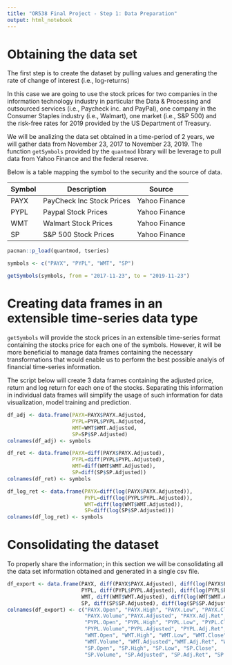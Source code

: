 ```yaml
---
title: "OR538 Final Project - Step 1: Data Preparation"
output: html_notebook
---
```


# Obtaining the data set

The first step is to create the dataset by pulling values and generating the rate of change of interest (i.e., log-returns)

In this case we are going to use the stock prices for two companies in the information technology industry in particular the Data & Processing and outsourced services (i.e., Paycheck inc. and PayPal), one company in the Consumer Staples industry (i.e., Walmart), one market (i.e., S&P 500) and the risk-free rates for 2019 provided by the US Department of Treasury.

We will be analizing the data set obtained in a time-period of 2 years, we will gather data from November 23, 2017 to November 23, 2019. The function `getSymbols` provided by the `quantmod` library will be leverage to pull data from Yahoo Finance and the federal reserve.

Below is a table mapping the symbol to the security and the source of data.

Symbol | Description | Source
- | - | -
PAYX | PayCheck Inc Stock Prices | Yahoo Finance
PYPL | Paypal Stock Prices | Yahoo Finance
WMT | Walmart Stock Prices | Yahoo Finance
SP | S&P 500 Stock Prices | Yahoo Finance

```r
pacman::p_load(quantmod, tseries)

symbols <- c("PAYX", "PYPL", "WMT", "SP")

getSymbols(symbols, from = "2017-11-23", to = "2019-11-23")
```

# Creating data frames in an extensible time-series data type

`getSymbols` will provide the stock prices in an extensible time-series format containing the stocks price for each one of the symbols. However, it will be more beneficial to manage data frames containing the necessary transformations that would enable us to perform the best possible analyis of financial time-series information.

The script below will create 3 data frames containing the adjusted price, return and log return for each one of the stocks. Separating this information in individual data frames will simplify the usage of such information for data visualization, model training and prediction.

```r
df_adj <- data.frame(PAYX=PAYX$PAYX.Adjusted,
                     PYPL=PYPL$PYPL.Adjusted,
                     WMT=WMT$WMT.Adjusted,
                     SP=SP$SP.Adjusted)
colnames(df_adj) <- symbols

df_ret <- data.frame(PAYX=diff(PAYX$PAYX.Adjusted),
                     PYPL=diff(PYPL$PYPL.Adjusted),
                     WMT=diff(WMT$WMT.Adjusted),
                     SP=diff(SP$SP.Adjusted))
colnames(df_ret) <- symbols

df_log_ret <- data.frame(PAYX=diff(log(PAYX$PAYX.Adjusted)),
                         PYPL=diff(log(PYPL$PYPL.Adjusted)),
                         WMT=diff(log(WMT$WMT.Adjusted)),
                         SP=diff(log(SP$SP.Adjusted)))
colnames(df_log_ret) <- symbols
```

# Consolidating the dataset

To properly share the information; in this section we will be consolidating all the data set information obtained and generated in a single csv file.

```r
df_export <- data.frame(PAYX, diff(PAYX$PAYX.Adjusted), diff(log(PAYX$PAYX.Adjusted)),
                        PYPL, diff(PYPL$PYPL.Adjusted), diff(log(PYPL$PYPL.Adjusted)),
                        WMT, diff(WMT$WMT.Adjusted), diff(log(WMT$WMT.Adjusted)),
                        SP, diff(SP$SP.Adjusted), diff(log(SP$SP.Adjusted)))
colnames(df_export) <- c("PAYX.Open", "PAYX.High", "PAYX.Low", "PAYX.Close", 
                         "PAYX.Volume","PAYX.Adjusted", "PAYX.Adj.Ret", "PAYX.Adj.Log.Ret",
                         "PYPL.Open", "PYPL.High", "PYPL.Low", "PYPL.Close",
                         "PYPL.Volume","PYPL.Adjusted", "PYPL.Adj.Ret", "PYPL.Adj.Log.Ret",
                         "WMT.Open", "WMT.High", "WMT.Low", "WMT.Close", 
                         "WMT.Volume", "WMT.Adjusted","WMT.Adj.Ret", "WMT.Adj.Log.Ret",
                         "SP.Open", "SP.High", "SP.Low", "SP.Close",
                         "SP.Volume", "SP.Adjusted", "SP.Adj.Ret", "SP.Adj.Log.Ret")
```

